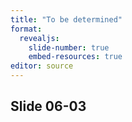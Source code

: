 ```yaml
---
title: "To be determined"
format: 
  revealjs:
    slide-number: true
    embed-resources: true
editor: source
---
```


## Slide 06-03

::: notes

:::

